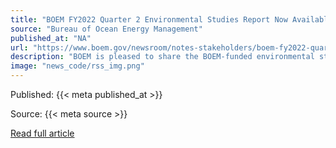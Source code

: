 ```yaml
---
title: "BOEM FY2022 Quarter 2 Environmental Studies Report Now Available"
source: "Bureau of Ocean Energy Management"
published_at: "NA"
url: "https://www.boem.gov/newsroom/notes-stakeholders/boem-fy2022-quarter-2-environmental-studies-report-now-available"
description: "BOEM is pleased to share the BOEM-funded environmental studies report for the second quarter of Fiscal Year (FY) 2022. Studies included in this report can be accessed through BOEM’s ESPIS."
image: "news_code/rss_img.png"
---
```



  Published: {{< meta published_at >}}
  

  Source: {{< meta source >}}
  

  [Read full article]({{< meta url >}})
  

